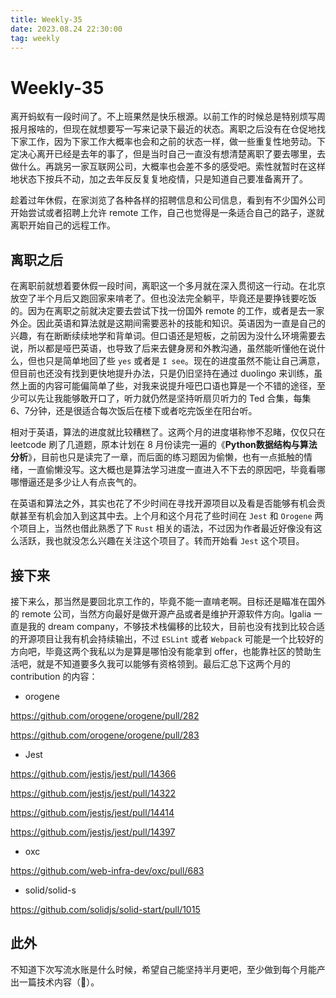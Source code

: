 ```yaml
---
title: Weekly-35
date: 2023.08.24 22:30:00
tag: weekly
---
```


# Weekly-35

离开蚂蚁有一段时间了。不上班果然是快乐根源。以前工作的时候总是特别烦写周报月报啥的，但现在就想要写一写来记录下最近的状态。离职之后没有在仓促地找下家工作，因为下家工作大概率也会和之前的状态一样，做一些重复性地劳动。下定决心离开已经是去年的事了，但是当时自己一直没有想清楚离职了要去哪里，去做什么。再跳另一家互联网公司，大概率也会差不多的感受吧。索性就暂时在这样地状态下按兵不动，加之去年反反复复地疫情，只是知道自己要准备离开了。

趁着过年休假，在家浏览了各种各样的招聘信息和公司信息，看到有不少国外公司开始尝试或者招聘上允许 remote 工作，自己也觉得是一条适合自己的路子，遂就离职开始自己的远程工作。

## 离职之后

在离职前就想着要休假一段时间，离职这一个多月就在深入贯彻这一行动。在北京放空了半个月后又跑回家来啃老了。但也没法完全躺平，毕竟还是要挣钱要吃饭的。因为在离职之前就决定要去尝试下找一份国外 remote 的工作，或者是去一家外企。因此英语和算法就是这期间需要恶补的技能和知识。英语因为一直是自己的兴趣，有在断断续续地学和背单词。但口语还是短板，之前因为没什么环境需要去说，所以都是哑巴英语，也导致了后来去健身房和外教沟通，虽然能听懂他在说什么，但也只是简单地回了些 `yes` 或者是 `I see`。现在的进度虽然不能让自己满意，但目前也还没有找到更快地提升办法，只是仍旧坚持在通过 duolingo 来训练，虽然上面的内容可能偏简单了些，对我来说提升哑巴口语也算是一个不错的途径，至少可以先让我能够敢开口了，听力就仍然是坚持听扇贝听力的 Ted 合集，每集 6、7分钟，还是很适合每次饭后在楼下或者吃完饭坐在阳台听。

相对于英语，算法的进度就比较糟糕了。这两个月的进度堪称惨不忍睹，仅仅只在 leetcode 刷了几道题，原本计划在 8 月份读完一遍的《****Python数据结构与算法分析****》，目前也只是读完了一章，而后面的练习题因为偷懒，也有一点抵触的情绪，一直偷懒没写。这大概也是算法学习进度一直进入不下去的原因吧，毕竟看哪哪懵逼还是多少让人有点丧气的。

在英语和算法之外，其实也花了不少时间在寻找开源项目以及看是否能够有机会贡献甚至有机会加入到这其中去。上个月和这个月花了些时间在 `Jest` 和 `Orogene` 两个项目上，当然也借此熟悉了下 `Rust` 相关的语法，不过因为作者最近好像没有这么活跃，我也就没怎么兴趣在关注这个项目了。转而开始看 `Jest` 这个项目。

## 接下来

接下来么，那当然是要回北京工作的，毕竟不能一直啃老啊。目标还是瞄准在国外的 remote 公司，当然方向最好是做开源产品或者是维护开源软件方向。Igalia 一直是我的 dream company，不够技术栈偏移的比较大，目前也没有找到比较合适的开源项目让我有机会持续输出，不过 `ESLint` 或者 `Webpack` 可能是一个比较好的方向吧，毕竟这两个我私以为是算是哪怕没有能拿到 offer，也能靠社区的赞助生活吧，就是不知道要多久我可以能够有资格领到。最后汇总下这两个月的 contribution 的内容：

- orogene

<https://github.com/orogene/orogene/pull/282>

<https://github.com/orogene/orogene/pull/283>

- Jest

<https://github.com/jestjs/jest/pull/14366>

<https://github.com/jestjs/jest/pull/14322>

<https://github.com/jestjs/jest/pull/14414>

<https://github.com/jestjs/jest/pull/14397>

- oxc

<https://github.com/web-infra-dev/oxc/pull/683>

- solid/solid-s

<https://github.com/solidjs/solid-start/pull/1015>

## 此外

不知道下次写流水账是什么时候，希望自己能坚持半月更吧，至少做到每个月能产出一篇技术内容（🚩）。

